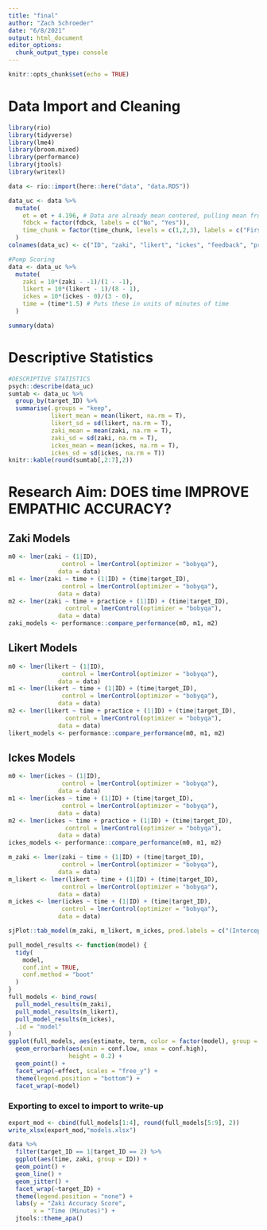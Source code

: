 ```yaml
---
title: "final"
author: "Zach Schroeder"
date: "6/8/2021"
output: html_document
editor_options: 
  chunk_output_type: console
---
```


```r
knitr::opts_chunk$set(echo = TRUE)
```

# Data Import and Cleaning

```r
library(rio)
library(tidyverse)
library(lme4)
library(broom.mixed)
library(performance)
library(jtools)
library(writexl)
```

```r
data <- rio::import(here::here("data", "data.RDS"))
```

```r
data_uc <- data %>%
  mutate(
    et = et + 4.196, # Data are already mean centered, pulling mean from prior analysis
    fdbck = factor(fdbck, labels = c("No", "Yes")),
    time_chunk = factor(time_chunk, levels = c(1,2,3), labels = c("First Clip", "Middle Clips", "Final Clip"))
  )
colnames(data_uc) <- c("ID", "zaki", "likert", "ickes", "feedback", "practice", "time", "time_chunked", "target_ID", "quiz", "semi_invariant")

#Pomp Scoring
data <- data_uc %>% 
  mutate(
    zaki = 10*(zaki - -1)/(1 - -1),
    likert = 10*(likert - 1)/(8 - 1),
    ickes = 10*(ickes - 0)/(3 - 0),
    time = (time*1.5) # Puts these in units of minutes of time
  )

summary(data)
```

# Descriptive Statistics

```r
#DESCRIPTIVE STATISTICS
psych::describe(data_uc)
sumtab <- data_uc %>% 
  group_by(target_ID) %>% 
  summarise(.groups = "keep",
            likert_mean = mean(likert, na.rm = T),
            likert_sd = sd(likert, na.rm = T),
            zaki_mean = mean(zaki, na.rm = T),
            zaki_sd = sd(zaki, na.rm = T),
            ickes_mean = mean(ickes, na.rm = T),
            ickes_sd = sd(ickes, na.rm = T))
knitr::kable(round(sumtab[,2:7],2))
```

# Research Aim: DOES time IMPROVE EMPATHIC ACCURACY?

## Zaki Models

```r
m0 <- lmer(zaki ~ (1|ID),
               control = lmerControl(optimizer = "bobyqa"),
              data = data)
m1 <- lmer(zaki ~ time + (1|ID) + (time|target_ID),
               control = lmerControl(optimizer = "bobyqa"),
              data = data)
m2 <- lmer(zaki ~ time + practice + (1|ID) + (time|target_ID),
                control = lmerControl(optimizer = "bobyqa"),
              data = data)
zaki_models <- performance::compare_performance(m0, m1, m2)
```

## Likert Models

```r
m0 <- lmer(likert ~ (1|ID),
               control = lmerControl(optimizer = "bobyqa"),
              data = data)
m1 <- lmer(likert ~ time + (1|ID) + (time|target_ID),
               control = lmerControl(optimizer = "bobyqa"),
              data = data)
m2 <- lmer(likert ~ time + practice + (1|ID) + (time|target_ID),
                control = lmerControl(optimizer = "bobyqa"),
              data = data)
likert_models <- performance::compare_performance(m0, m1, m2)
```

## Ickes Models

```r
m0 <- lmer(ickes ~ (1|ID),
               control = lmerControl(optimizer = "bobyqa"),
              data = data)
m1 <- lmer(ickes ~ time + (1|ID) + (time|target_ID),
               control = lmerControl(optimizer = "bobyqa"),
              data = data)
m2 <- lmer(ickes ~ time + practice + (1|ID) + (time|target_ID),
                control = lmerControl(optimizer = "bobyqa"),
              data = data)
ickes_models <- performance::compare_performance(m0, m1, m2)
```

```r
m_zaki <- lmer(zaki ~ time + (1|ID) + (time|target_ID),
               control = lmerControl(optimizer = "bobyqa"),
              data = data)
m_likert <- lmer(likert ~ time + (1|ID) + (time|target_ID),
               control = lmerControl(optimizer = "bobyqa"),
              data = data)
m_ickes <- lmer(ickes ~ time + (1|ID) + (time|target_ID),
               control = lmerControl(optimizer = "bobyqa"),
              data = data)
```

```r
sjPlot::tab_model(m_zaki, m_likert, m_ickes, pred.labels = c("(Intercept)", "Time"), dv.labels = c("Zaki", "Likert", "Ickes"))
```

```r
pull_model_results <- function(model) {
  tidy(
    model,
    conf.int = TRUE, 
    conf.method = "boot"
  )
}
full_models <- bind_rows(
  pull_model_results(m_zaki),
  pull_model_results(m_likert),
  pull_model_results(m_ickes),
  .id = "model"
)
ggplot(full_models, aes(estimate, term, color = factor(model), group = model)) +
  geom_errorbarh(aes(xmin = conf.low, xmax = conf.high),
                 height = 0.2) +
  geom_point() +
  facet_wrap(~effect, scales = "free_y") +
  theme(legend.position = "bottom") +
  facet_wrap(~model)
```

### Exporting to excel to import to write-up
```r
export_mod <- cbind(full_models[1:4], round(full_models[5:9], 2))
write_xlsx(export_mod,"models.xlsx")
```


```r
data %>% 
  filter(target_ID == 1|target_ID == 2) %>% 
  ggplot(aes(time, zaki, group = ID)) +
  geom_point() +
  geom_line() +
  geom_jitter() +
  facet_wrap(~target_ID) +
  theme(legend.position = "none") +
  labs(y = "Zaki Accuracy Score",
       x = "Time (Minutes)") +
  jtools::theme_apa()
```

